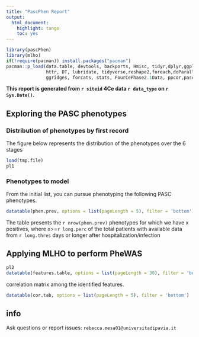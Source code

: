 ```yaml
---
title: "PascPhen Report"
output: 
  html_document: 
    highlight: tango
    toc: yes
---
```



```r
library(pascPhen)
library(mlho)
if(!require(pacman)) install.packages("pacman")
pacman::p_load(data.table, devtools, backports, Hmisc, tidyr,dplyr,ggplot2,plyr,scales,readr,Rmisc,
               httr, DT, lubridate, tidyverse,reshape2,foreach,doParallel,caret,gbm,lubridate,praznik,
               ggridges, forcats, stats, FourCePhase2.1Data, ppcor,pascPhen, reshape2)
```
**This report is generated from  `r siteid` 4Ce data `r data_type` on `r Sys.Date()`.** 

## Exploring the PASC phenotypes

### Distribution of phenotypes by first record
The figure below represents the distribution of the phenotypes over the 6 stages

```r
load(tmp.file)
pl1
```


### Phenotypes to model
From the initial list, you can pursue phenotyping the following PASC phenotypes.

```r
datatable(phen.prev, options = list(pageLength = 5), filter = 'bottom')

```
The table presents the `r nrow(phen.prev)` phenotypes for which we have x positives, where x>=`r long.perc` of the total patients with available data from `r long.thres` days or longer after hospitalization/infection

## Applying MLHO to perform PheWAS 
```r
pl2
datatable(features.table, options = list(pageLength = 30), filter = 'bottom')
```

correlation matrix among the identified features.
```r
datatable(cor.tab, options = list(pageLength = 5), filter = 'bottom')

```

## info
Ask questions or report issues: `rebecca.mesa01@universitadipavia.it`

